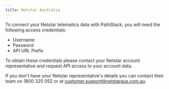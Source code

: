 ```yaml
---
title: Netstar Australia
---
```


To connect your Netstar telematics data with PathStack, you will need the following access credentials:
* Username
* Password
* API URL Prefix

To obtain these credentials please contact your Netstar account representative and request API access to your account data.

<Tip>If you don't have your Netstar representative's details you can contact their team on 1800 325 052 or at customer.support@netstaraus.com.au.</Tip>
